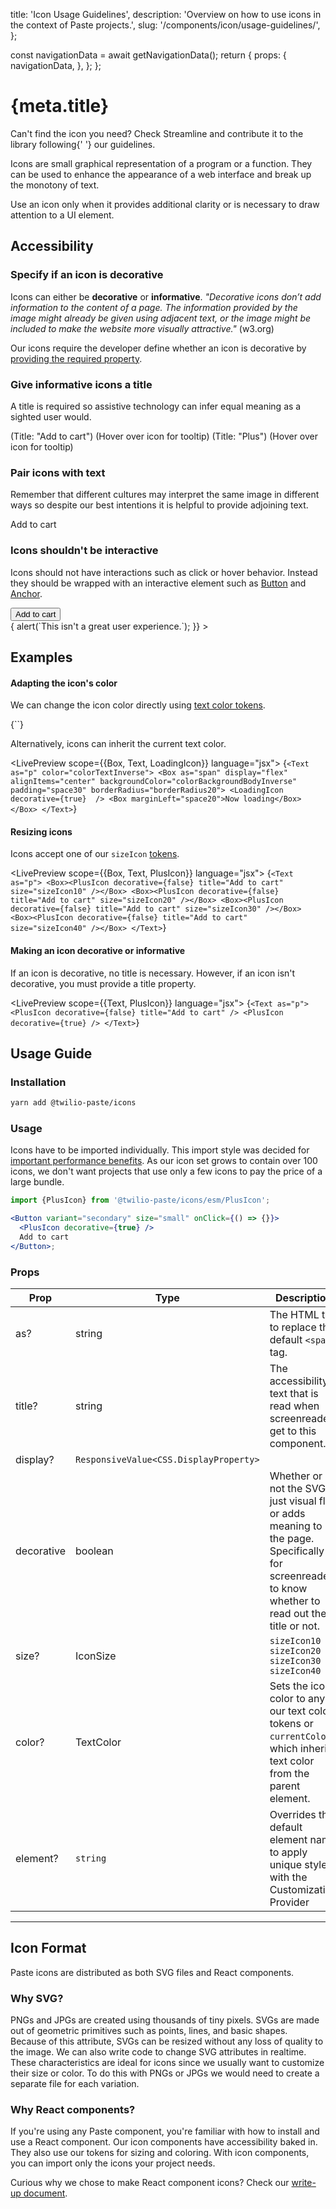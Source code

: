   title: 'Icon Usage Guidelines',
  description: 'Overview on how to use icons in the context of Paste projects.',
  slug: '/components/icon/usage-guidelines/',
};



  const navigationData = await getNavigationData();
  return {
    props: {
      navigationData,
    },
  };
};

<contentwrapper>

<PageAside data={mdxHeadings} />

<content>

<h1>{meta.title}</h1>

<Callout variant="neutral" marginY="space70">
  <CalloutHeading as="h2">Can't find the icon you need?</CalloutHeading>
  <CalloutText>
    Check <Anchor href="https://streamlineicons.com/">Streamline</Anchor> and contribute it to the library following{' '}
    <SiteLink href="/introduction/contributing/icons">our guidelines.</SiteLink>
  </CalloutText>
</Callout>

Icons are small graphical representation of a program or a function. They can be used to enhance the
appearance of a web interface and break up the monotony of text.

Use an icon only when it provides additional clarity or is necessary to draw attention to a UI element.

## Accessibility

### Specify if an icon is decorative

Icons can either be **decorative** or **informative**. _"Decorative icons don’t add information to the content
of a page. The information provided by the image might already be given using adjacent text, or the image
might be included to make the website more visually attractive."_ (<Anchor href="https://www.w3.org/WAI/tutorials/images/decorative/">w3.org</Anchor>)

Our icons require the developer define whether an icon is decorative by [providing the required property](/components/icon/usage-guidelines#making-an-icon-decorative-or-informative).

### Give informative icons a title

A title is required so assistive technology can infer equal meaning as a sighted user would.

<DoDont>
  <Do title="Do" body="Use title text that gives context and meaning to the icon." center>
    <PlusIcon decorative={false} title="Add to cart" /> (Title: "Add to cart")
    <Box position="absolute" right={0} bottom={0}>
      (Hover over icon for tooltip)
    </Box>
  </Do>
  <Dont title="Avoid" body="Avoid title text that only describes the icon image." center>
    <PlusIcon decorative={false} title="Plus" /> (Title: "Plus")
    <Box position="absolute" right={0} bottom={0}>
      (Hover over icon for tooltip)
    </Box>
  </Dont>
</DoDont>

### Pair icons with text

Remember that different cultures may interpret the same image in different ways so despite our best intentions it is helpful to provide adjoining text.

<DoDont>
  <Do title="Do" body="Pair icons with text." center>
    <PlusIcon decorative={true} />
    <Box marginLeft="space20">Add to cart</Box>
  </Do>
  <Dont title="Avoid" body="Avoid having standalone icons." center>
    <PlusIcon decorative={false} title="Plus" />
  </Dont>
</DoDont>

### Icons shouldn't be interactive

Icons should not have interactions such as click or hover behavior. Instead they should be wrapped with an
interactive element such as [Button](/components/button) and [Anchor](/components/anchor).

<DoDont>
  <Do title="Do" body="Wrap icons in an interactive component." center>
    <Button variant="primary">
      <PlusIcon decorative={true} />
      Add to cart
    </Button>
  </Do>
  <Dont title="Avoid" body="Avoid making icons interactive without an interactive metaphor." center>
    <div
      onClick={() => {
        alert(`This isn't a great user experience.`);
      }}
    >
      <PlusIcon decorative={false} title="Add to cart" />
    </div>
  </Dont>
</DoDont>

## Examples

#### Adapting the icon's color

We can change the icon color directly using [text color tokens](/tokens/list/#text-colors).

<LivePreview scope={{LoadingIcon}} language="jsx">
  {`<LoadingIcon decorative={true} color="colorTextError" />`}
</LivePreview>

Alternatively, icons can inherit the current text color.

<LivePreview scope={{Box, Text, LoadingIcon}} language="jsx">
  {`<Text as="p" color="colorTextInverse">
  <Box as="span" display="flex" alignItems="center" backgroundColor="colorBackgroundBodyInverse" padding="space30" borderRadius="borderRadius20">
    <LoadingIcon decorative={true}  />
    <Box marginLeft="space20">Now loading</Box>
  </Box>
</Text>`}
</LivePreview>

#### Resizing icons

Icons accept one of our `sizeIcon` [tokens](/tokens/list/#sizings).

<LivePreview scope={{Box, Text, PlusIcon}} language="jsx">
  {`<Text as="p">
  <Box><PlusIcon decorative={false} title="Add to cart" size="sizeIcon10" /></Box>
  <Box><PlusIcon decorative={false} title="Add to cart" size="sizeIcon20" /></Box>
  <Box><PlusIcon decorative={false} title="Add to cart" size="sizeIcon30" /></Box>
  <Box><PlusIcon decorative={false} title="Add to cart" size="sizeIcon40" /></Box>
</Text>`}
</LivePreview>

#### Making an icon decorative or informative

If an icon is decorative, no title is necessary. However, if an icon isn't decorative,
you must provide a title property.

<LivePreview scope={{Text, PlusIcon}} language="jsx">
  {`<Text as="p">
  <PlusIcon decorative={false} title="Add to cart" />
  <PlusIcon decorative={true} />
</Text>`}
</LivePreview>

## Usage Guide

### Installation

```bash
yarn add @twilio-paste/icons
```

### Usage

Icons have to be imported individually. This import style was decided for [important
performance benefits](/components/icon/usage-guidelines#why-react-components). As our icon set grows to contain over 100 icons, we don't
want projects that use only a few icons to pay the price of a large bundle.

```jsx
import {PlusIcon} from '@twilio-paste/icons/esm/PlusIcon';

<Button variant="secondary" size="small" onClick={() => {}}>
  <PlusIcon decorative={true} />
  Add to cart
</Button>;
```

### Props

| Prop       | Type                                   | Description                                                                                                                                           | Default        |
| ---------- | -------------------------------------- | ----------------------------------------------------------------------------------------------------------------------------------------------------- | -------------- |
| as?        | string                                 | The HTML tag to replace the default `<span>` tag.                                                                                                     | `span`         |
| title?     | string                                 | The accessibility text that is read when screenreaders get to this component.                                                                         |                |
| display?   | `ResponsiveValue<CSS.DisplayProperty>` |                                                                                                                                                       | `block`        |
| decorative | boolean                                | Whether or not the SVG is just visual flair or adds meaning to the page. Specifically for screenreaders to know whether to read out the title or not. |                |
| size?      | IconSize                               | `sizeIcon10` `sizeIcon20` `sizeIcon30` `sizeIcon40`                                                                                                   | `sizeIcon20`   |
| color?     | TextColor                              | Sets the icon color to any of our text color tokens or `currentColor`, which inherits text color from the parent element.                             | `currentColor` |
| element?   | `string`                               | Overrides the default element name to apply unique styles with the Customization Provider                                                             | 'ICON'         |

---

## Icon Format

Paste icons are distributed as both SVG files and React components.

### Why SVG?

PNGs and JPGs are created using thousands of tiny pixels. SVGs are made out of geometric
primitives such as points, lines, and basic shapes. Because of this attribute, SVGs can
be resized without any loss of quality to the image. We can also write code to change SVG
attributes in realtime. These characteristics are ideal for icons since we usually want to
customize their size or color. To do this with PNGs or JPGs we would need to create a
separate file for each variation.

### Why React components?

If you're using any Paste component, you're familiar with how to install and use a React
component. Our icon components have accessibility baked in. They also use our tokens for
sizing and coloring. With icon components, you can import only the icons your project needs.

Curious why we chose to make React component icons? Check our [write-up document](https://github.com/twilio-labs/svg-to-react/blob/master/RATIONALE.md).

<ChangelogRevealer>
  <Changelog />
</ChangelogRevealer>

</content>
</contentwrapper>
